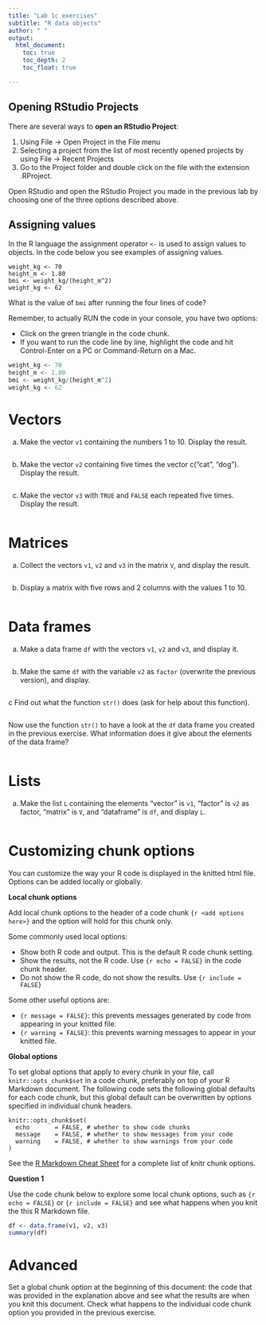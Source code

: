 ```yaml
---
title: "Lab 1c exercises"
subtitle: "R data objects"
author: " "
output:
  html_document:
    toc: true
    toc_depth: 2
    toc_float: true

---
```



## Opening RStudio Projects

There are several ways to **open an RStudio Project**:

1. Using File -> Open Project in the File menu
2. Selecting a project from the list of most recently opened projects by using File -> Recent Projects
3. Go to the Project folder and double click on the file with the extension .RProject.

Open RStudio and open the RStudio Project you made in the previous lab by choosing one of the three options described above. 

## Assigning values

In the R language the assignment operator `<-` is used to assign values to objects. In the code below you see examples of assigning values. 
```
weight_kg <- 70
height_m <- 1.80
bmi <- weight_kg/(height_m^2)
weight_kg <- 62
```
What is the value of `bmi` after running the four lines of code? 

Remember, to actually RUN the code in your console, you have two options:

* Click on the green triangle in the code chunk.
* If you want to run the code line by line, highlight the code and hit Control-Enter on a PC or Command-Return on a Mac.

```r
weight_kg <- 70
height_m <- 1.80
bmi <- weight_kg/(height_m^2)
weight_kg <- 62
```


# Vectors

a. Make the vector `v1` containing the numbers 1 to 10. Display the result.

```r

```

b. Make the vector `v2` containing five times the vector c("cat", "dog"). Display the result.

```r

```

c. Make the vector `v3` with `TRUE` and `FALSE` each repeated five times. Display the result.

```r

```

# Matrices

a. Collect the vectors `v1`, `v2` and `v3` in the matrix `V`, and display the result.

```r

```

b. Display a matrix with five rows and 2 columns with the values 1 to 10.

```r

```

# Data frames

a. Make a data frame `df` with the vectors `v1`, `v2` and `v3`, and display it.

```r

```

b. Make the same `df` with the variable `v2` as `factor` (overwrite the previous version), and display.

```r

```

c Find out what the function `str()` does (ask for help about this function).

```r

```
Now use the function `str()` to have a look at the `df` data frame you created in the previous exercise. What information does it give about the elements of the data frame?

```r

```


# Lists

a. Make the list `L` containing the elements "vector" is `v1`, "factor" is `v2` as factor, "matrix" is `V`, and "dataframe" is `df`, and display `L`. 

```r

```

# Customizing chunk options 

You can customize the way your R code is displayed in the knitted html file. Options can be added locally or globally.

**Local chunk options** 

Add local chunk options to the header of a code chunk `{r <add options here>}` and the option will hold for this chunk only.

Some commonly used local options:

* Show both R code and output. This is the default R code chunk setting.
* Show the results, not the R code. Use `{r echo = FALSE}` in the code chunk header.
* Do not show the R code, do not show the results. Use `{r include = FALSE}`

Some other useful options are:

* `{r message = FALSE}`: this prevents messages generated by code from appearing in your knitted file.
* `{r warning = FALSE}`: this prevents warning messages to appear in your knitted file.

**Global options** 

To set global options that apply to every chunk in your file, call `knitr::opts_chunk$set` in a code chunk, preferably on top of your R Markdown document. The following code sets the following global defaults for each code chunk, but this global default can be overwritten by options specified in individual chunk headers.

```
knitr::opts_chunk$set(
  echo       = FALSE, # whether to show code chunks
  message    = FALSE, # whether to show messages from your code
  warning    = FALSE, # whether to show warnings from your code
)
```

See the [R Markdown Cheat Sheet](https://posit.co/wp-content/uploads/2022/10/rmarkdown-1.pdf) for a complete list of knitr chunk options.


**Question 1**

Use the code chunk below to explore some local chunk options, such as `{r echo = FALSE}` or `{r include = FALSE}` and see what happens when you knit the this R Markdown file. 

```r

df <- data.frame(v1, v2, v3)
summary(df)
```

# Advanced

Set a global chunk option at the beginning of this document: the code that was provided in the explanation above and see what the results are when you knit this document. Check what happens to the individual code chunk option you provided in the previous exercise.



